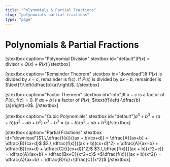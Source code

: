 ```yaml
---
title: "Polynomials & Partial Fractions"
slug: "polynomials-partial-fractions"
type: "page"
---
```


# Polynomials & Partial Fractions
[stextbox caption="Polynomial Division" stextbox id="default"]$P(x)=\text{divisor}\times Q(x)+R(x)$[/stextbox]

[stextbox caption="Remainder Theorem" stextbox id="download"]If $P(x)$ is divided by $x-c$, remainder is $\text{f}(c)$.
If $P(x)$ is divided by $ax-b$, remainder is $\text{f}\left(\dfrac{b}{a}\right)$.
[/stextbox]

[stextbox caption="Factor Theorem" stextbox id="info"]If $x-c$ is a factor of $P(x)$, $\text{f}(c)=0$.
If $ax+b$ is a factor of $P(x)$, $\text{f}\left(-\dfrac{b}{a}\right)=0$.
[/stextbox]

[stextbox caption="Cubic Polynomials" stextbox id="default"]$a^3+b^3 = (a+b)(a^2-ab+b^2)$
$a^3-b^3 = (a-b)(a^2+ab+b^2)$[/stextbox]

[stextbox caption="Partial Fractions" stextbox id="download"]$1.\,\dfrac{f(x)}{(ax + b)(cx+d)} = \dfrac{A}{ax+b} + \dfrac{B}{cx+d}$
$2.\,\dfrac{f(x)}{(ax + b)(cx+d)^2} = \dfrac{A}{ax+b} + \dfrac{B}{cx+d} + \dfrac{C}{({cx+d})^2}$
$3.\,\dfrac{f(x)}{(ax + b)(x^2+c)} =  \dfrac{A}{ax+b} + \dfrac{Bx+C}{x^2+c}$
*$\dfrac{f(x)}{(ax + b)(x^2)} =  \dfrac{A}{ax+b} + \dfrac{B}{x}+\dfrac{C}{x^2}$
[/stextbox]